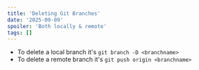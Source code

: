 ```yaml
---
title: 'Deleting Git Branches'
date: '2025-09-09'
spoiler: 'Both locally & remote'
tags: []
---
```

- To delete a local branch it's `git branch -D <branchname>`
- To delete a remote branch it's `git push origin <branchname>`